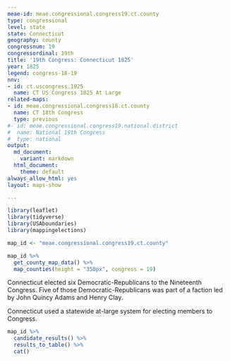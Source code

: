 ```yaml
---
meae-id: meae.congressional.congress19.ct.county
type: congressional
level: state
state: Connecticut
geography: county
congressnum: 19
congressordinal: 19th
title: '19th Congress: Connecticut 1825'
year: 1825
legend: congress-18-19
nnv:
- id: ct.uscongress.1825
  name: CT US Congress 1825 At Large
related-maps:
- id: meae.congressional.congress18.ct.county
  name: CT 18th Congress
  type: previous
#- id: meae.congressional.congress19.national.district
#  name: National 19th Congress
#  type: national
output:
  md_document:
    variant: markdown
  html_document:
    theme: default
always_allow_html: yes
layout: maps-show

---
```


```r
library(leaflet)
library(tidyverse)
library(USAboundaries)
library(mappingelections)

map_id <- "meae.congressional.congress19.ct.county"
```

<div class="map">

```r
map_id %>%
  get_county_map_data() %>%
  map_counties(height = "350px", congress = 19)
```

</div>

Connecticut elected six Democratic-Republicans to the Nineteenth Congress. Five of those Democratic-Republicans was part of a faction led by John Quincy Adams and Henry Clay.

Connecticut used a statewide at-large system for electing members to Congress.

<div class="results-table">

```r
map_id %>%
  candidate_results() %>%
  results_to_table() %>%
  cat()
```

</div>
